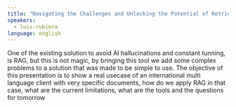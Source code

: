 ```yaml
---
title: "Navigating the Challenges and Unlocking the Potential of Retrieval-Augmented Generation (RAG)"
speakers:
  - luis-rubiera
language: english
---
```


One of the existing solution to avoid AI hallucinations and constant tunning, is RAG, but this is not magic, by bringing this tool we add some complex problems to a solution that was made to be simple to use.
The objective of this presentation is to show a real usecase of an international multi language client with very specific documents, how do we apply RAG in that case, 
what are the current limitations, what are the tools and the questions for tomorrow
